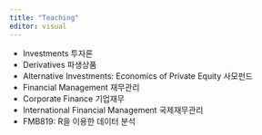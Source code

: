 ```yaml
---
title: "Teaching"
editor: visual
---
```


- Investments 투자론
- Derivatives 파생상품
- Alternative Investments: Economics of Private Equity 사모펀드
- Financial Management 재무관리
- Corporate Finance 기업재무
- International Financial Management 국제재무관리
- FMB819: R을 이용한 데이터 분석
